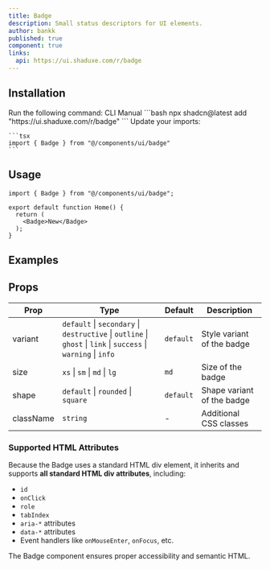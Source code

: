 ```yaml
---
title: Badge
description: Small status descriptors for UI elements.
author: bankk
published: true
component: true
links:
  api: https://ui.shaduxe.com/r/badge
---
```


## Installation

<Steps>
  <Step>
    Run the following command:
    <Tabs defaultValue="cli">
    <TabsList>
      <TabsTrigger value="cli">CLI</TabsTrigger>
      <TabsTrigger value="manual">Manual</TabsTrigger>
    </TabsList>
      <TabsContent value="cli">
        ```bash
        npx shadcn@latest add "https://ui.shaduxe.com/r/badge"
        ```
      </TabsContent>
      <TabsContent value="manual">
        <ComponentSource name="badge" />
      </TabsContent>
    </Tabs>
  </Step>
  <Step>
    Update your imports:
    
    ```tsx
    import { Badge } from "@/components/ui/badge"
    ```
  </Step>
</Steps>

## Usage

```tsx {1,5} showLineNumbers
import { Badge } from "@/components/ui/badge";

export default function Home() {
  return (
    <Badge>New</Badge>
  );
}
```

## Examples

<ComponentPreview name="badge-demo" />

## Props

| Prop      | Type                                                                                                        | Default   | Description                      |
| --------- | ----------------------------------------------------------------------------------------------------------- | --------- | -------------------------------- |
| variant   | `default` \| `secondary` \| `destructive` \| `outline` \| `ghost` \| `link` \| `success` \| `warning` \| `info` | `default` | Style variant of the badge       |
| size      | `xs` \| `sm` \| `md` \| `lg`                                                                                | `md`      | Size of the badge                |
| shape     | `default` \| `rounded` \| `square`                                                                          | `default` | Shape variant of the badge       |
| className | `string`                                                                                                    | -         | Additional CSS classes           |

### Supported HTML Attributes

Because the Badge uses a standard HTML div element, it inherits and supports **all standard HTML div attributes**, including:

- `id`
- `onClick`
- `role`
- `tabIndex`
- `aria-*` attributes
- `data-*` attributes
- Event handlers like `onMouseEnter`, `onFocus`, etc.

The Badge component ensures proper accessibility and semantic HTML. 